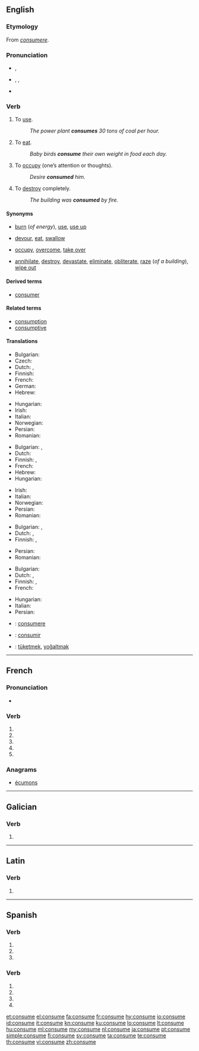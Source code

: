 {{also|consumé}}
==English==

===Etymology===
From {{etyl|la}} ''[[consumere]]''.

===Pronunciation===
* {{a|UK}} {{IPA|/kənˈsjuːm/}}, {{SAMPA|/k@n"sju:m/}}
* {{a|US}} {{enPR|kən-so͞om}}, {{IPA|/kənˈsuːm/}}, {{SAMPA|/k@n"su:m/}}
* {{audio|en-us-consume.ogg|Audio (US)}}

===Verb===
{{en-verb|consum|ing}}

# {{transitive}} To [[use]].
#: ''The power plant '''consumes''' 30 tons of coal per hour.''
# {{transitive}} To [[eat]].
#: ''Baby birds '''consume''' their own weight in food each day.''
# {{transitive}} To [[occupy]] (one’s attention or thoughts).
#: ''Desire '''consumed''' him.''
# {{transitive}} To [[destroy]] completely.
#: ''The building was '''consumed''' by fire.''

====Synonyms====
* {{sense|use}} [[burn]] (''of energy''), [[use]], [[use up]]
* {{sense|eat}} [[devour]], [[eat]], [[swallow]]
* {{sense|occupy}} [[occupy]], [[overcome]], [[take over]]
* {{sense|destroy}} [[annihilate]], [[destroy]], [[devastate]], [[eliminate]], [[obliterate]], [[raze]] (''of a building''), [[wipe out]]

====Derived terms====
* [[consumer]]

====Related terms====
* [[consumption]]
* [[consumptive]]

====Translations====
{{trans-top|to use}}
* Bulgarian: {{t|bg|изразходвам}}
* Czech: {{t-|cs|spotřebovat}}
* Dutch: {{t+|nl|consumeren}}, {{t-|nl|verbruiken}}
* Finnish: {{t+|fi|kuluttaa}}
* French: {{t+|fr|consommer}}
* German: {{t+|de|verbrauchen}}
* Hebrew: {{t|he|צרך|tr=tsarákh}}
{{trans-mid}}
* Hungarian: {{t+|hu|fogyaszt}}
* Irish: {{t-|ga|caith|xs=Irish}}
* Italian: {{t+|it|consumare}}
* Norwegian: {{t|no|forbruke}}
* Persian: {{t|fa|مصرف کردن|sc=fa-Arab}}
* Romanian: {{t-|ro|consuma}}
{{trans-bottom}}

{{trans-top|to eat}}
* Bulgarian: {{t|bg|изяждам}},  {{t+|bg|изпивам}}
* Dutch: {{t+|nl|consumeren}}
* Finnish: {{t+|fi|kuluttaa}}, {{t+|fi|syödä}}
* French: {{t+|fr|consommer}}
* Hebrew: {{t|he|צרך|tr=tsarákh}}
* Hungarian: {{t+|hu|elfogyaszt}}
{{trans-mid}}
* Irish: {{t-|ga|caith|xs=Irish}}
* Italian: {{t+|it|consumare}}
* Norwegian: {{t+|no|fortære}}
* Persian: {{t|fa|مصرف کردن|sc=fa-Arab}}
* Romanian: {{t-|ro|consuma}}
{{trans-bottom}}

{{trans-top|to occupy}}
* Bulgarian: {{t|bg|заемам}},  {{t|bg|отнемам}}
* Dutch: {{t+|nl|bezighouden}}, {{t-|nl|verteren}}
* Finnish: {{t+|fi|kuluttaa}}, {{t+|fi|kalvaa}}
{{trans-mid}}
* Persian: {{t|fa|تمام وجود کسی را فرا گرفتن|sc=fa-Arab}}
* Romanian: {{qualifier|intransitive}} {{t|ro|se consuma}}
{{trans-bottom}}

{{trans-top|to destroy completely}}
* Bulgarian: {{t|bg|поглъщам}}
* Dutch: {{t-|nl|verteren}}, {{t+|nl|consumeren}}
* Finnish: {{t+|fi|tuhota}}, {{t-|fi|tuhoutua}}
* French: {{t+|fr|consumer}}
{{trans-mid}}
* Hungarian: {{t+|hu|elpusztít}}
* Italian: {{t|it|consumare}}
* Persian: {{t|fa|نابود شدن|sc=fa-Arab}}
{{trans-bottom}}

{{checktrans}}
* {{ttbc|la}}: [[consumere]]
* {{ttbc|es}}: [[consumir]]
* {{ttbc|tr}}: [[tüketmek]], [[yoğaltmak]]

----

==French==

===Pronunciation===
* {{IPA|lang=fr|/kɔ̃.sym/}}

===Verb===
{{fr-verb-form}}

# {{conjugation of|consumer||1|s|pres|ind|lang=fr}}
# {{conjugation of|consumer||3|s|pres|ind|lang=fr}}
# {{conjugation of|consumer||1|s|pres|sub|lang=fr}}
# {{conjugation of|consumer||1|s|pres|sub|lang=fr}}
# {{conjugation of|consumer||2|s|imp|lang=fr}}

===Anagrams===
* [[écumons#French|écumons]]

----

==Galician==

===Verb===
{{gl-verb-form}}

# {{conjugation of|[[consumir#Galician|consumir]]||2|s|imp}}

----

==Latin==

===Verb===
{{la-verb-form|cōnsūme}}

# {{conjugation of|consumo|cōnsūmō|2|s|pres|act|imp|lang=la}}

----

==Spanish==

===Verb===
{{es-verb-form|consumir}}

# {{es-verb form of|ending=ir|mood=imperative|sense=affirmative|pers=2|formal=no|number=singular|[[consumir]]}}
# {{es-verb form of|ending=ir|mood=indicative|tense=present|pers=2|formal=yes|number=singular|[[consumir]]}}
# {{es-verb form of|ending=ir|mood=indicative|tense=present|pers=3|number=singular|[[consumir]]}}

===Verb===
{{es-verb-form|consumar}}

# {{es-verb form of|ending=ar|mood=imperative|pers=2|formal=yes|number=singular|[[consumar]]}}
# {{es-verb form of|ending=ar|mood=subjunctive|tense=present|pers=1|number=singular|[[consumar]]}}
# {{es-verb form of|ending=ar|mood=subjunctive|tense=present|pers=2|formal=yes|number=singular|[[consumar]]}}
# {{es-verb form of|ending=ar|mood=subjunctive|tense=present|pers=3|number=singular|[[consumar]]}}

[[et:consume]]
[[el:consume]]
[[fa:consume]]
[[fr:consume]]
[[hy:consume]]
[[io:consume]]
[[id:consume]]
[[it:consume]]
[[kn:consume]]
[[ku:consume]]
[[lo:consume]]
[[lt:consume]]
[[hu:consume]]
[[ml:consume]]
[[my:consume]]
[[nl:consume]]
[[ja:consume]]
[[pt:consume]]
[[simple:consume]]
[[fi:consume]]
[[sv:consume]]
[[ta:consume]]
[[te:consume]]
[[th:consume]]
[[vi:consume]]
[[zh:consume]]